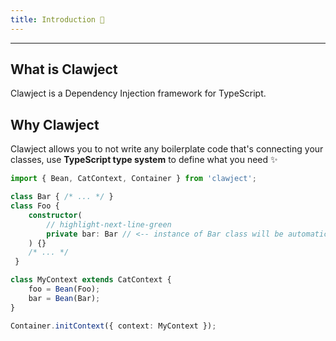 ```yaml
---
title: Introduction 👋
---
```


<hr/>

## What is Clawject
Clawject is a Dependency Injection framework for TypeScript.

## Why Clawject
Clawject allows you to not write any boilerplate code that's connecting your classes,
use <b>TypeScript type system</b> to define what you need ✨

```ts main.ts
import { Bean, CatContext, Container } from 'clawject';

class Bar { /* ... */ }
class Foo {
    constructor(
        // highlight-next-line-green
        private bar: Bar // <-- instance of Bar class will be automatically injected by Clawject
    ) {}
    /* ... */
 }

class MyContext extends CatContext {
    foo = Bean(Foo);
    bar = Bean(Bar);
}

Container.initContext({ context: MyContext });
```

